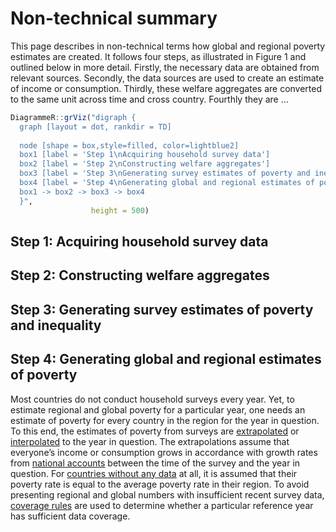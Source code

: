# Non-technical summary

This page describes in non-technical terms how global and regional poverty estimates are created. It follows four steps, as illustrated in Figure 1 and outlined below in more detail. Firstly, the necessary data are obtained from relevant sources. Secondly, the data sources are used to create an estimate of income or consumption. Thirdly, these welfare aggregates are converted to the same unit across time and cross country. Fourthly they are ...

```{r, echo=FALSE}
DiagrammeR::grViz("digraph {
  graph [layout = dot, rankdir = TD]
  
  node [shape = box,style=filled, color=lightblue2]        
  box1 [label = 'Step 1\nAcquiring household survey data']
  box2 [label = 'Step 2\nConstructing welfare aggregates']
  box3 [label = 'Step 3\nGenerating survey estimates of poverty and inequality']
  box4 [label = 'Step 4\nGenerating global and regional estimates of poverty']
  box1 -> box2 -> box3 -> box4
  }", 
                  height = 500)
```

## Step 1: Acquiring household survey data {-}

## Step 2: Constructing welfare aggregates {-}

## Step 3: Generating survey estimates of poverty and inequality {-}

## Step 4: Generating global and regional estimates of poverty {-}
Most countries do not conduct household surveys every year. Yet, to estimate regional and global poverty for a particular year, one needs an estimate of poverty for every country in the region for the year in question. To this end, the estimates of poverty from surveys are [extrapolated](#extrapolations) or [interpolated](#interpolations) to the year in question. The extrapolations assume that everyone's income or consumption grows in accordance with growth rates from [national accounts](#nationalaccounts) between the time of the survey and the year in question. For [countries without any data](#nodata) at all, it is assumed that their poverty rate is equal to the average poverty rate in their region. To avoid presenting regional and global numbers with insufficient recent survey data, [coverage rules](#coveragerule) are used to determine whether a particular reference year has sufficient data coverage. 